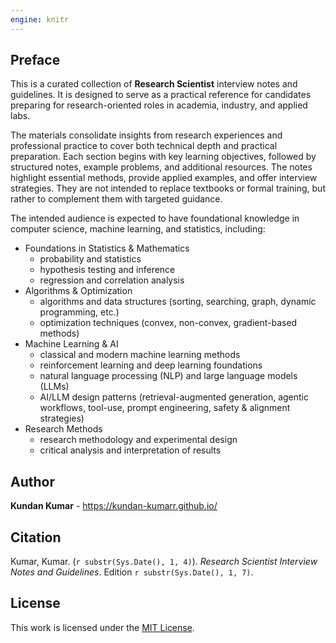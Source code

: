 ```yaml
---
engine: knitr
---
```


## Preface {.unnumbered}

This is a curated collection of **Research Scientist** interview notes and guidelines. It is designed to serve as a practical reference for candidates preparing for research-oriented roles in academia, industry, and applied labs.

The materials consolidate insights from research experiences and professional practice to cover both technical depth and practical preparation.
Each section begins with key learning objectives, followed by structured notes, example problems, and additional resources.
The notes highlight essential methods, provide applied examples, and offer interview strategies. They are not intended to replace textbooks or formal training, but rather to complement them with targeted guidance.

The intended audience is expected to have foundational knowledge in computer science, machine learning, and statistics, including: 

- Foundations in Statistics & Mathematics 
  - probability and statistics  
  - hypothesis testing and inference  
  - regression and correlation analysis 
- Algorithms & Optimization
  - algorithms and data structures (sorting, searching, graph, dynamic programming, etc.)
  - optimization techniques (convex, non-convex, gradient-based methods)  
- Machine Learning & AI 
  - classical and modern machine learning methods 
  - reinforcement learning and deep learning foundations  
  - natural language processing (NLP) and large language models (LLMs)
  - AI/LLM design patterns (retrieval-augmented generation, agentic workflows, tool-use, prompt engineering, safety & alignment strategies)
- Research Methods 
  - research methodology and experimental design 
  - critical analysis and interpretation of results 


## Author {.unnumbered}

**Kundan Kumar** -  <https://kundan-kumarr.github.io/>

## Citation {.unnumbered}

Kumar, Kumar. (`r substr(Sys.Date(), 1, 4)`). *Research Scientist Interview Notes and Guidelines*. Edition `r substr(Sys.Date(), 1, 7)`.


## License {.unnumbered}

This work is licensed under the [MIT License](https://opensource.org/licenses/MIT).
